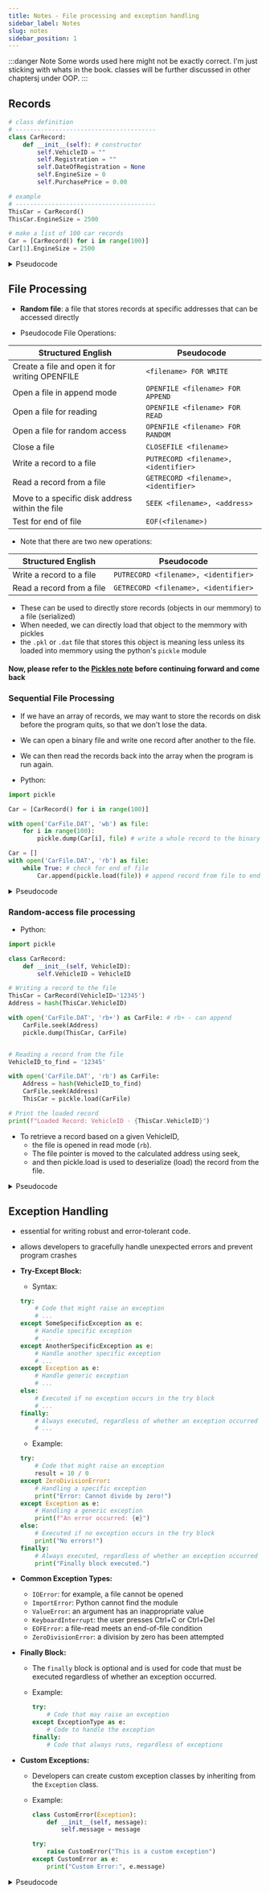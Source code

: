 ```yaml
---
title: Notes - File processing and exception handling
sidebar_label: Notes
slug: notes
sidebar_position: 1
---
```


:::danger Note
Some words used here might not be exactly correct. I'm just sticking with whats in the book. classes will be further discussed in other chaptersj under OOP.
:::

## Records


```python
# class definition
# ---------------------------------------
class CarRecord:
    def __init__(self): # constructor
        self.VehicleID = ""
        self.Registration = ""
        self.DateOfRegistration = None
        self.EngineSize = 0
        self.PurchasePrice = 0.00

# example
# ---------------------------------------
ThisCar = CarRecord()
ThisCar.EngineSize = 2500

# make a list of 100 car records
Car = [CarRecord() for i in range(100)] 
Car[1].EngineSize = 2500
```

<details>
<summary>Pseudocode</summary>

- type definition

```
TYPE CarRecord
    DECLARE VehicleID : STRING // unique identifier and record key
    DECLARE Registration : STRING
    DECLARE DateOfRegistration : DATE
    DECLARE EngineSize : INTEGER
    DECLARE PurchasePrice : CURRENCY
ENDTYPE
```

- to declare a variable of this type CarRecord

```
DECLARE ThisCar : CarRecord
```

</details>

## File Processing

- **Random file**: a file that stores records at specific addresses that can be accessed directly

- Pseudocode File Operations:

| Structured English | Pseudocode |
| - | - |
| Create a file and open it for writing OPENFILE | `<filename> FOR WRITE` |
| Open a file in append mode | `OPENFILE <filename> FOR APPEND` |
| Open a file for reading | `OPENFILE <filename> FOR READ` |
| Open a file for random access | `OPENFILE <filename> FOR RANDOM` |
| Close a file | `CLOSEFILE <filename>` |
| Write a record to a file | `PUTRECORD <filename>, <identifier>` |
| Read a record from a file | `GETRECORD <filename>, <identifier>` |
| Move to a specific disk address within the file | `SEEK <filename>, <address>` |
| Test for end of file | `EOF(<filename>)` |

- Note that there are two new operations:

| Structured English | Pseudocode |
| - | - |
| Write a record to a file | `PUTRECORD <filename>, <identifier>` |
| Read a record from a file | `GETRECORD <filename>, <identifier>` |

- These can be used to directly store records (objects in our memmory) to a file (serialized)
- When needed, we can directly load that object to the memmory with pickles
- the `.pkl` or `.dat` file that stores this object is meaning less unless its loaded into memmory using the python's `pickle` module

#### Now, please refer to the [Pickles note](pickles) before continuing forward and come back

### Sequential File Processing

- If we have an array of records, we may want to store the records on disk before the program quits, so that we don't lose the data. 
- We can open a binary file and write one record after another to the file. 
- We can then read the records back into the array when the program is run again.

- Python:

```python
import pickle

Car = [CarRecord() for i in range(100)]

with open('CarFile.DAT', 'wb') as file:
    for i in range(100):
        pickle.dump(Car[i], file) # write a whole record to the binary file

Car = []
with open('CarFile.DAT', 'rb') as file:
    while True: # check for end of file
        Car.append(pickle.load(file)) # append record from file to end of list
```

<details>
<summary>Pseudocode</summary>

- Saving contents of array 

```
OPENFILE CarFile FOR WRITE
FOR i ← 1 TO MaxRecords
    PUTRECORD CarFile, Car[i]
NEXT i
CLOSEFILE CarFile 
```

- Restoring contents of array

```
OPENFILE CarFile FOR READ
FOR i ← 1 TO MaxRecords
    GETRECORD CarFile, Car[i]
NEXT i
CLOSEFILE CarFile 
```

</details>

### Random-access file processing

- Python:

```python
import pickle

class CarRecord:
    def __init__(self, VehicleID):
        self.VehicleID = VehicleID

# Writing a record to the file
ThisCar = CarRecord(VehicleID='12345') 
Address = hash(ThisCar.VehicleID)

with open('CarFile.DAT', 'rb+') as CarFile: # rb+ - can append
    CarFile.seek(Address)
    pickle.dump(ThisCar, CarFile)


# Reading a record from the file
VehicleID_to_find = '12345' 

with open('CarFile.DAT', 'rb') as CarFile:
    Address = hash(VehicleID_to_find)
    CarFile.seek(Address)    
    ThisCar = pickle.load(CarFile)

# Print the loaded record
print(f"Loaded Record: VehicleID - {ThisCar.VehicleID}")
```

- To retrieve a record based on a given VehicleID, 
    - the file is opened in read mode (`rb`). 
    - The file pointer is moved to the calculated address using seek, 
    - and then pickle.load is used to deserialize (load) the record from the file.

<details>
<summary>Pseudocode</summary>

- Saving a record

```
OPENFILE CarFile FOR RANDOM
Address ← Hash(ThisCar.VehicleID)
SEEK CarFile, Address
PUTRECORD CarFile, ThisCar
CLOSEFILE CarFile
```

- Retrieving a record

```
OPENFILE CarFile FOR RANDOM
Address ← Hash(ThisCar.VehicleID)
SEEK CarFile, Address
PUTRECORD CarFile, ThisCar
CLOSEFILE CarFile 
```

</details>

## Exception Handling

- essential for writing robust and error-tolerant code. 
- allows developers to gracefully handle unexpected errors and prevent program crashes

- **Try-Except Block:**
   - Syntax:
    ```python
    try:
        # Code that might raise an exception
        # ...
    except SomeSpecificException as e:
        # Handle specific exception
        # ...
    except AnotherSpecificException as e:
        # Handle another specific exception
        # ...
    except Exception as e:
        # Handle generic exception
        # ...
    else:
        # Executed if no exception occurs in the try block
        # ...
    finally:
        # Always executed, regardless of whether an exception occurred or not
        # ...
     ```

   - Example:
    ```python
    try:
        # Code that might raise an exception
        result = 10 / 0
    except ZeroDivisionError:
        # Handling a specific exception
        print("Error: Cannot divide by zero!")
    except Exception as e:
        # Handling a generic exception
        print(f"An error occurred: {e}")
    else:
        # Executed if no exception occurs in the try block
        print("No errors!")
    finally:
        # Always executed, regardless of whether an exception occurred or not
        print("Finally block executed.")
     ```

- **Common Exception Types:**
    - `IOError`: for example, a file cannot be opened
    - `ImportError`: Python cannot find the module
    - `ValueError`: an argument has an inappropriate value
    - `KeyboardInterrupt`: the user presses Ctrl+C or Ctrl+Del
    - `EOFError`: a file-read meets an end-of-file condition
    - `ZeroDivisionError`: a division by zero has been attempted

- **Finally Block:**
   - The `finally` block is optional and is used for code that must be executed regardless of whether an exception occurred.

   - Example:
     ```python
     try:
         # Code that may raise an exception
     except ExceptionType as e:
         # Code to handle the exception
     finally:
         # Code that always runs, regardless of exceptions
     ```

- **Custom Exceptions:**
   - Developers can create custom exception classes by inheriting from the `Exception` class.

   - Example:
     ```python
     class CustomError(Exception):
         def __init__(self, message):
             self.message = message

     try:
         raise CustomError("This is a custom exception")
     except CustomError as e:
         print("Custom Error:", e.message)
     ```

<details>
<summary>Pseudocode</summary>

```
TRY
    <statementsA>
EXCEPT
    <statementsB>
ENDTRY
```

</details>


